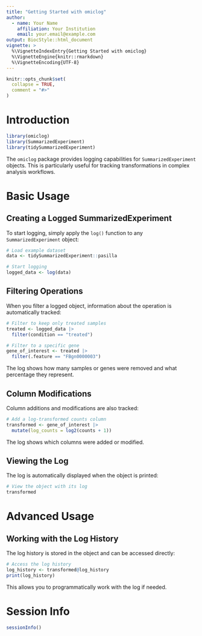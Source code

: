 ```yaml
---
title: "Getting Started with omiclog"
author:
  - name: Your Name
    affiliation: Your Institution
    email: your.email@example.com
output: BiocStyle::html_document
vignette: >
  %\VignetteIndexEntry{Getting Started with omiclog}
  %\VignetteEngine{knitr::rmarkdown}
  %\VignetteEncoding{UTF-8}
---
```


```r
knitr::opts_chunk$set(
  collapse = TRUE,
  comment = "#>"
)
```

# Introduction

```r
library(omiclog)
library(SummarizedExperiment)
library(tidySummarizedExperiment)
```

The `omiclog` package provides logging capabilities for `SummarizedExperiment` objects. 
This is particularly useful for tracking transformations in complex analysis workflows.

# Basic Usage

## Creating a Logged SummarizedExperiment

To start logging, simply apply the `log()` function to any `SummarizedExperiment` object:

```r
# Load example dataset
data <- tidySummarizedExperiment::pasilla

# Start logging
logged_data <- log(data)
```

## Filtering Operations

When you filter a logged object, information about the operation is automatically tracked:

```r
# Filter to keep only treated samples
treated <- logged_data |>
  filter(condition == "treated")

# Filter to a specific gene
gene_of_interest <- treated |>
  filter(.feature == "FBgn0000003")
```

The log shows how many samples or genes were removed and what percentage they represent.

## Column Modifications

Column additions and modifications are also tracked:

```r
# Add a log-transformed counts column
transformed <- gene_of_interest |>
  mutate(log_counts = log2(counts + 1))
```

The log shows which columns were added or modified.

## Viewing the Log

The log is automatically displayed when the object is printed:

```r
# View the object with its log
transformed
```

# Advanced Usage

## Working with the Log History

The log history is stored in the object and can be accessed directly:

```r
# Access the log history
log_history <- transformed@log_history
print(log_history)
```

This allows you to programmatically work with the log if needed.

# Session Info

```r
sessionInfo()
``` 